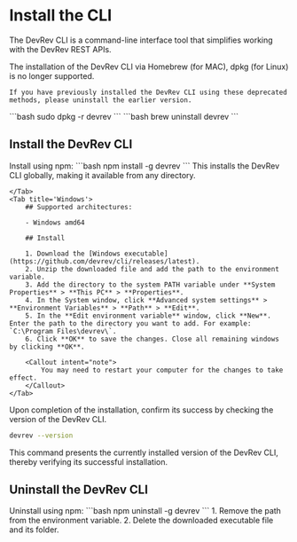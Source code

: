 # Install the CLI

The DevRev CLI is a command-line interface tool that simplifies working with the DevRev REST APIs.


<Callout intent="note">
    The installation of the DevRev CLI via Homebrew (for MAC), dpkg (for Linux) is no longer supported.

    If you have previously installed the DevRev CLI using these deprecated methods, please uninstall the earlier version.
</Callout>
<Tabs>
    <Tab title='Linux'>
        ```bash
        sudo dpkg -r devrev
        ```
    </Tab>
    <Tab title='Mac'>
        ```bash
        brew uninstall devrev
        ```
    </Tab>
</Tabs>

## Install the DevRev CLI

<Tabs>
    <Tab title='Mac/Linux'>
        Install using npm:
        ```bash
        npm install -g devrev
        ```
        This installs the DevRev CLI globally, making it available from any directory.

    </Tab>
    <Tab title='Windows'>
        ## Supported architectures:

        - Windows amd64

        ## Install

        1. Download the [Windows executable](https://github.com/devrev/cli/releases/latest).
        2. Unzip the downloaded file and add the path to the environment variable.
        3. Add the directory to the system PATH variable under **System Properties** > **This PC** > **Properties**.
        4. In the System window, click **Advanced system settings** > **Environment Variables** > **Path** > **Edit**.
        5. In the **Edit environment variable** window, click **New**. Enter the path to the directory you want to add. For example: `C:\Program Files\devrev\`.
        6. Click **OK** to save the changes. Close all remaining windows by clicking **OK**.

        <Callout intent="note">
            You may need to restart your computer for the changes to take effect.
        </Callout>
    </Tab>
</Tabs>


Upon completion of the installation, confirm its success by checking the version of the DevRev CLI.
```bash
devrev --version
```
This command presents the currently installed version of the DevRev CLI, thereby verifying its successful installation.

## Uninstall the DevRev CLI

<Tabs>
    <Tab title='Mac/Linux'>
        Uninstall using npm:
        ```bash
        npm uninstall -g devrev
        ```
    </Tab>
    <Tab title='Windows'>
        1. Remove the path from the environment variable.
        2. Delete the downloaded executable file and its folder.
    </Tab>
</Tabs>